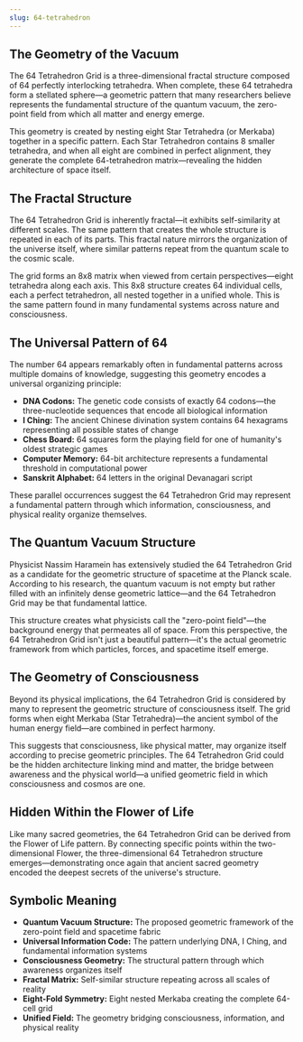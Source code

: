 ```yaml
---
slug: 64-tetrahedron
---
```


<Section title="The Geometry of the Vacuum">

## The Geometry of the Vacuum

The 64 Tetrahedron Grid is a three-dimensional fractal structure composed of 64 perfectly interlocking tetrahedra. When complete, these 64 tetrahedra form a stellated sphere—a geometric pattern that many researchers believe represents the fundamental structure of the quantum vacuum, the zero-point field from which all matter and energy emerge.

This geometry is created by nesting eight Star Tetrahedra (or Merkaba) together in a specific pattern. Each Star Tetrahedron contains 8 smaller tetrahedra, and when all eight are combined in perfect alignment, they generate the complete 64-tetrahedron matrix—revealing the hidden architecture of space itself.

</Section>

<Section title="The Fractal Structure">

## The Fractal Structure

The 64 Tetrahedron Grid is inherently fractal—it exhibits self-similarity at different scales. The same pattern that creates the whole structure is repeated in each of its parts. This fractal nature mirrors the organization of the universe itself, where similar patterns repeat from the quantum scale to the cosmic scale.

The grid forms an 8x8 matrix when viewed from certain perspectives—eight tetrahedra along each axis. This 8x8 structure creates 64 individual cells, each a perfect tetrahedron, all nested together in a unified whole. This is the same pattern found in many fundamental systems across nature and consciousness.

</Section>

<Section title="The Universal Pattern of 64">

## The Universal Pattern of 64

The number 64 appears remarkably often in fundamental patterns across multiple domains of knowledge, suggesting this geometry encodes a universal organizing principle:

- **DNA Codons:** The genetic code consists of exactly 64 codons—the three-nucleotide sequences that encode all biological information
- **I Ching:** The ancient Chinese divination system contains 64 hexagrams representing all possible states of change
- **Chess Board:** 64 squares form the playing field for one of humanity's oldest strategic games
- **Computer Memory:** 64-bit architecture represents a fundamental threshold in computational power
- **Sanskrit Alphabet:** 64 letters in the original Devanagari script

These parallel occurrences suggest the 64 Tetrahedron Grid may represent a fundamental pattern through which information, consciousness, and physical reality organize themselves.

</Section>

<Section title="The Quantum Vacuum Structure">

## The Quantum Vacuum Structure

Physicist Nassim Haramein has extensively studied the 64 Tetrahedron Grid as a candidate for the geometric structure of spacetime at the Planck scale. According to his research, the quantum vacuum is not empty but rather filled with an infinitely dense geometric lattice—and the 64 Tetrahedron Grid may be that fundamental lattice.

This structure creates what physicists call the "zero-point field"—the background energy that permeates all of space. From this perspective, the 64 Tetrahedron Grid isn't just a beautiful pattern—it's the actual geometric framework from which particles, forces, and spacetime itself emerge.

</Section>

<Section title="The Geometry of Consciousness">

## The Geometry of Consciousness

Beyond its physical implications, the 64 Tetrahedron Grid is considered by many to represent the geometric structure of consciousness itself. The grid forms when eight Merkaba (Star Tetrahedra)—the ancient symbol of the human energy field—are combined in perfect harmony.

This suggests that consciousness, like physical matter, may organize itself according to precise geometric principles. The 64 Tetrahedron Grid could be the hidden architecture linking mind and matter, the bridge between awareness and the physical world—a unified geometric field in which consciousness and cosmos are one.

</Section>

<Section title="Hidden Within the Flower of Life">

## Hidden Within the Flower of Life

Like many sacred geometries, the 64 Tetrahedron Grid can be derived from the Flower of Life pattern. By connecting specific points within the two-dimensional Flower, the three-dimensional 64 Tetrahedron structure emerges—demonstrating once again that ancient sacred geometry encoded the deepest secrets of the universe's structure.

</Section>

<Section title="Symbolic Meaning">

## Symbolic Meaning

- **Quantum Vacuum Structure:** The proposed geometric framework of the zero-point field and spacetime fabric
- **Universal Information Code:** The pattern underlying DNA, I Ching, and fundamental information systems
- **Consciousness Geometry:** The structural pattern through which awareness organizes itself
- **Fractal Matrix:** Self-similar structure repeating across all scales of reality
- **Eight-Fold Symmetry:** Eight nested Merkaba creating the complete 64-cell grid
- **Unified Field:** The geometry bridging consciousness, information, and physical reality

</Section>
